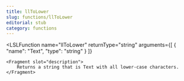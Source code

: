 ```yaml
---
title: llToLower
slug: functions/llToLower
editorial: stub
category: functions
---
```


<LSLFunction
	name="llToLower"
	returnType="string"
	arguments={[
	{
		"name": "Text",
		"type": "string"
	}
]}
>
	<Fragment slot="description">
		Returns a string that is Text with all lower-case characters.
	</Fragment>
</LSLFunction>

